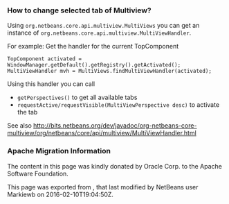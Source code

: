 <!--

    Licensed to the Apache Software Foundation (ASF) under one
    or more contributor license agreements.  See the NOTICE file
    distributed with this work for additional information
    regarding copyright ownership.  The ASF licenses this file
    to you under the Apache License, Version 2.0 (the
    "License"); you may not use this file except in compliance
    with the License.  You may obtain a copy of the License at

      http://www.apache.org/licenses/LICENSE-2.0

    Unless required by applicable law or agreed to in writing,
    software distributed under the License is distributed on an
    "AS IS" BASIS, WITHOUT WARRANTIES OR CONDITIONS OF ANY
    KIND, either express or implied.  See the License for the
    specific language governing permissions and limitations
    under the License.

-->
===How to change selected tab of Multiview?===
Using <code>org.netbeans.core.api.multiview.MultiViews</code> you can get an instance of <code>org.netbeans.core.api.multiview.MultiViewHandler</code>.

For example: Get the handler for the current TopComponent

<pre>
TopComponent activated = WindowManager.getDefault().getRegistry().getActivated();
MultiViewHandler mvh = MultiViews.findMultiViewHandler(activated);
</pre>

Using this handler you can call 
* <code>getPerspectives()</code> to get all available tabs
* <code>requestActive/requestVisible(MultiViewPerspective desc)</code> to activate the tab

See also
http://bits.netbeans.org/dev/javadoc/org-netbeans-core-multiview/org/netbeans/core/api/multiview/MultiViewHandler.html

===Apache Migration Information===

The content in this page was kindly donated by Oracle Corp. to the
Apache Software Foundation.

This page was exported from , 
that last modified by NetBeans user Markiewb 
on 2016-02-10T19:04:50Z.

